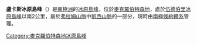 {{expand|time=2014-01-02T16:41:59+00:00}}
{{unreferenced|time=2014-01-02T16:41:59+00:00}}
{{coord|67|48|S|62|11|E|source:GNIS|display=title}}

'''盧卡斯冰原島峰'''（{{lang-en|Lucas Nunatak}}）是[[南極洲|南極洲]]的[[冰原島峰|冰原島峰]]，位於[[麥克羅伯特森地|麥克羅伯特森地]]，處於[[伍德伯里冰原島峰|伍德伯里冰原島峰]]以南2公里，屬於[[弗拉姆山脈|弗拉姆山脈]]中[[凱西山脈|凱西山脈]]的一部分，現時由[[南極條約體系|南極條約體系]]管理。

{{DEFAULTSORT:Lucas Nunatak}}
[[Category:麥克羅伯特森地冰原島峰|Category:麥克羅伯特森地冰原島峰]]


{{MacRobertsonLand-geo-stub}}